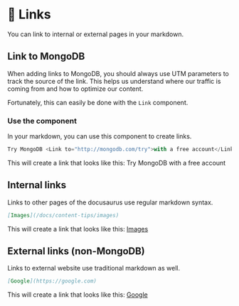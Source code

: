 # 🔗 Links

You can link to internal or external pages in your markdown.

## Link to MongoDB

When adding links to MongoDB, you should always use UTM parameters to track the source of the link. This helps us understand where our traffic is coming from and how to optimize our content.

Fortunately, this can easily be done with the `Link` component.

### Use the component

In your markdown, you can use this component to create links.

```jsx
Try MongoDB <Link to="http://mongodb.com/try">with a free account</Link>
```

This will create a link that looks like this:
Try MongoDB <Link to="http://mongodb.com/try">with a free account</Link>

## Internal links

Links to other pages of the docusaurus use regular markdown syntax.

```md
[Images](/docs/content-tips/images)
```

This will create a link that looks like this:
[Images](/docs/content-tips/images)

## External links (non-MongoDB)

Links to external website use traditional markdown as well.

```md
[Google](https://google.com)
```

This will create a link that looks like this:
[Google](https://google.com)